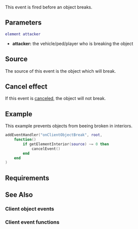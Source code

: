 
{{Client event}}
This event is fired before an object breaks.
{{Note|This event is only triggered for objects that are streamed in}}
==Parameters==
<syntaxhighlight lang="lua">
element attacker
</syntaxhighlight>
*'''attacker:''' the vehicle/ped/player who is breaking the object

==Source==
The source of this event is the object which will break.

==Cancel effect==
If this event is [[/Event_system#Canceling.md|canceled]], the object will not break.

==Example==
<section class="client" name="Client" show="true">
This example prevents objects from beeing broken in interiors.
<syntaxhighlight lang="lua">
addEventHandler("onClientObjectBreak", root,
    function()
        if getElementInterior(source) ~= 0 then
            cancelEvent()
        end
    end
)</syntaxhighlight>
</section>

==Requirements==
{{Requirements|n/a|1.3-9.05086|}}

==See Also==
===Client object events===
{{Client_object_events}}
===Client event functions===
{{Client_event_functions}}